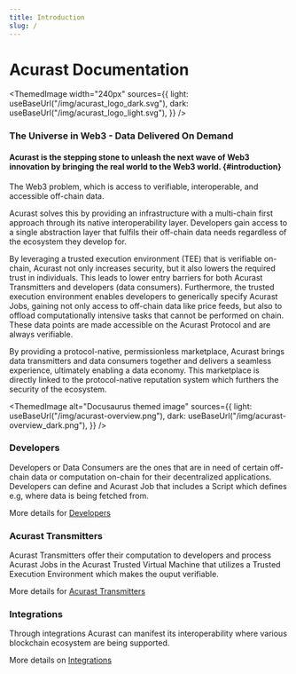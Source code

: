 ```yaml
---
title: Introduction
slug: /
---
```



# Acurast Documentation

<div class="padding-vert--md"></div>

<ThemedImage
  width="240px"
  sources={{
    light: useBaseUrl("/img/acurast_logo_dark.svg"),
    dark: useBaseUrl("/img/acurast_logo_light.svg"),
  }}
/>

### The Universe in Web3 - Data Delivered On Demand

#### Acurast is the stepping stone to unleash the next wave of Web3 innovation by bringing the real world to the Web3 world. {#introduction}

The Web3 problem, which is access to verifiable, interoperable, and accessible off-chain data.

Acurast solves this by providing an infrastructure with a multi-chain first approach through its native interoperability layer. Developers gain access to a single abstraction layer that fulfils their off-chain data needs regardless of the ecosystem they develop for.

By leveraging a trusted execution environment (TEE) that is verifiable on-chain, Acurast not only increases security, but it also lowers the required trust in individuals. This leads to lower entry barriers for both Acurast Transmitters and developers (data consumers).
Furthermore, the trusted execution environment enables developers to generically specify Acurast Jobs, gaining not only access to off-chain data like price feeds, but also to offload computationally intensive tasks that cannot be performed on chain. These data points are made accessible on the Acurast Protocol and are always verifiable.

By providing a protocol-native, permissionless marketplace, Acurast brings data transmitters and data consumers together and delivers a seamless experience, ultimately enabling a data economy. This marketplace is directly linked to the protocol-native reputation system which furthers the security of the ecosystem.

<div class="padding-vert--md"></div>

<ThemedImage
  alt="Docusaurus themed image"
  sources={{
    light: useBaseUrl("/img/acurast-overview.png"),
    dark: useBaseUrl("/img/acurast-overview_dark.png"),
  }}
/>

<div class="padding-vert--md"></div>

### Developers

Developers or Data Consumers are the ones that are in need of certain off-chain data or computation on-chain for their decentralized applications. Developers can define and Acurast Job that includes a Script which defines e.g, where data is being fetched from.

More details for [Developers](/developers/introduction)

### Acurast Transmitters

Acurast Transmitters offer their computation to developers and process Acurast Jobs in the Acurast Trusted Virtual Machine that utilizes a Trusted Execution Environment which makes the ouput verifiable.

More details for [Acurast Transmitters](/acurast-transmitters/)

### Integrations

Through integrations Acurast can manifest its interoperability where various blockchain ecosystem are being supported.

More details on [Integrations](/integrations/substrate)
